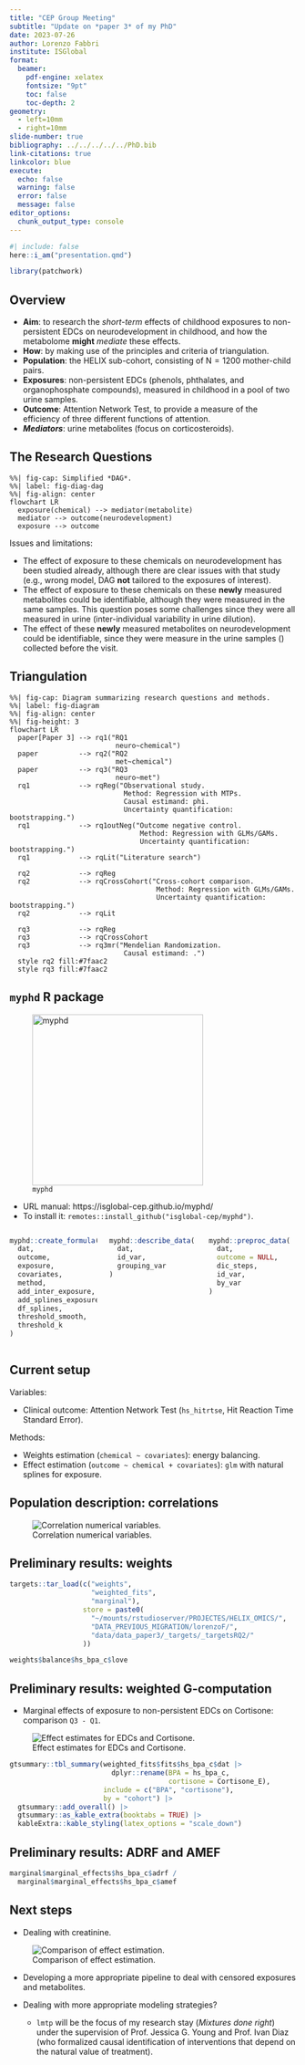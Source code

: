 ```yaml
---
title: "CEP Group Meeting"
subtitle: "Update on *paper 3* of my PhD"
date: 2023-07-26
author: Lorenzo Fabbri
institute: ISGlobal
format:
  beamer:
    pdf-engine: xelatex
    fontsize: "9pt"
    toc: false
    toc-depth: 2
geometry:
  - left=10mm
  - right=10mm
slide-number: true
bibliography: ../../../../../PhD.bib
link-citations: true
linkcolor: blue
execute:
  echo: false
  warning: false
  error: false
  message: false
editor_options: 
  chunk_output_type: console
---
```


```r
#| include: false
here::i_am("presentation.qmd")

library(patchwork)
```

## Overview

- **Aim**: to research the *short-term* effects of childhood exposures to non-persistent EDCs on neurodevelopment in childhood, and how the metabolome **might** *mediate* these effects.
- **How**: by making use of the principles and criteria of triangulation.
- **Population**: the HELIX sub-cohort, consisting of $\text{N}=1200$ mother-child pairs.
- **Exposures**: non-persistent EDCs (phenols, phthalates, and organophosphate compounds), measured in childhood in a pool of two urine samples.
- **Outcome**: Attention Network Test, to provide a measure of the efficiency of three different functions of attention.
- ***Mediators***: urine metabolites (focus on corticosteroids).

## The Research Questions

```mermaid
%%| fig-cap: Simplified *DAG*.
%%| label: fig-diag-dag
%%| fig-align: center
flowchart LR
  exposure(chemical) --> mediator(metabolite)
  mediator --> outcome(neurodevelopment)
  exposure --> outcome
```

Issues and limitations:

- The effect of exposure to these chemicals on neurodevelopment has been studied already, although there are clear issues with that study (e.g., wrong model, DAG **not** tailored to the exposures of interest).
- The effect of exposure to these chemicals on these **newly** measured metabolites could be identifiable, although they were measured in the same samples. This question poses some challenges since they were all measured in urine (inter-individual variability in urine dilution).
- The effect of these **newly** measured metabolites on neurodevelopment could be identifiable, since they were measure in the urine samples (\textcolor{red}{which aliquot?}) collected before the visit.

## Triangulation

```mermaid
%%| fig-cap: Diagram summarizing research questions and methods.
%%| label: fig-diagram
%%| fig-align: center
%%| fig-height: 3
flowchart LR
  paper[Paper 3] --> rq1("RQ1
                          neuro~chemical")
  paper          --> rq2("RQ2
                          met~chemical")
  paper          --> rq3("RQ3
                          neuro~met")
  rq1            --> rqReg("Observational study.
                            Method: Regression with MTPs.
                            Causal estimand: phi.
                            Uncertainty quantification: bootstrapping.")
  rq1            --> rq1outNeg("Outcome negative control.
                                Method: Regression with GLMs/GAMs.
                                Uncertainty quantification: bootstrapping.")
  rq1            --> rqLit("Literature search")
  
  rq2            --> rqReg
  rq2            --> rqCrossCohort("Cross-cohort comparison.
                                    Method: Regression with GLMs/GAMs.
                                    Uncertainty quantification: bootstrapping.")
  rq2            --> rqLit
  
  rq3            --> rqReg
  rq3            --> rqCrossCohort
  rq3            --> rq3mr("Mendelian Randomization.
                            Causal estimand: .")
  style rq2 fill:#7faac2
  style rq3 fill:#7faac2
```

## `myphd` R package

![`myphd`](artwork/myphd.png){width=300}

- URL manual: https://isglobal-cep.github.io/myphd/
- To install it: `remotes::install_github("isglobal-cep/myphd")`.

:::: {.columns align=center}

::: {.column width="33%" align=top}
```r
myphd::create_formula(
  dat,
  outcome,
  exposure,
  covariates,
  method,
  add_inter_exposure,
  add_splines_exposure,
  df_splines,
  threshold_smooth,
  threshold_k
)
```
:::

::: {.column width="33%" align=top}
```r
myphd::describe_data(
  dat,
  id_var,
  grouping_var
)
```
:::

::: {.column width="33%" align=top}
```r
myphd::preproc_data(
  dat,
  outcome = NULL,
  dic_steps,
  id_var,
  by_var
)
```
:::

::::

## Current setup

Variables:

- Clinical outcome: Attention Network Test (`hs_hitrtse`, Hit Reaction Time Standard Error).

Methods:

- Weights estimation (`chemical ~ covariates`): energy balancing.
- Effect estimation (`outcome ~ chemical + covariates`): `glm` with natural splines for exposure.

## Population description: correlations

![Correlation numerical variables.](artwork/corr.png)

## Preliminary results: weights

```r
targets::tar_load(c("weights", 
                    "weighted_fits", 
                    "marginal"), 
                  store = paste0(
                    "~/mounts/rstudioserver/PROJECTES/HELIX_OMICS/",  
                    "DATA_PREVIOUS_MIGRATION/lorenzoF/", 
                    "data/data_paper3/_targets/_targetsRQ2/"
                  ))
```

```r
weights$balance$hs_bpa_c$love
```

## Preliminary results: weighted G-computation

- Marginal effects of exposure to non-persistent EDCs on Cortisone: comparison `Q3 - Q1`.

![Effect estimates for EDCs and Cortisone.](artwork/effects_cortisone.png){width=130%, fig-align="center"}

```r
gtsummary::tbl_summary(weighted_fits$fits$hs_bpa_c$dat |>
                         dplyr::rename(BPA = hs_bpa_c, 
                                       cortisone = Cortisone_E), 
                       include = c("BPA", "cortisone"), 
                       by = "cohort") |>
  gtsummary::add_overall() |>
  gtsummary::as_kable_extra(booktabs = TRUE) |>
  kableExtra::kable_styling(latex_options = "scale_down")
```

## Preliminary results: ADRF and AMEF

```r
marginal$marginal_effects$hs_bpa_c$adrf / 
  marginal$marginal_effects$hs_bpa_c$amef
```

## Next steps

- Dealing with creatinine.

![Comparison of effect estimation.](artwork/comp_creatinineAdj.png)

- Developing a more appropriate pipeline to deal with censored exposures and metabolites.

- Dealing with more appropriate modeling strategies?

  - `lmtp` will be the focus of my research stay (*Mixtures done right*) under the supervision of Prof. Jessica G. Young and Prof. Ivan Diaz (who formalized causal identification of interventions that depend on the natural value of treatment).
